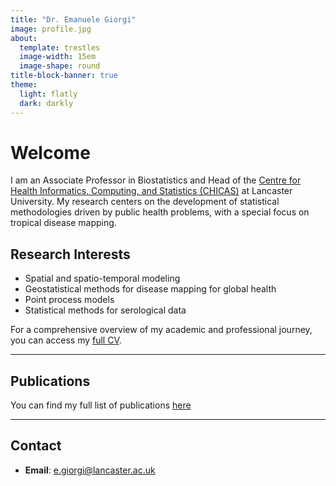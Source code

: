 ```yaml
---
title: "Dr. Emanuele Giorgi"
image: profile.jpg
about:
  template: trestles
  image-width: 15em
  image-shape: round
title-block-banner: true
theme:
  light: flatly
  dark: darkly
---
```


# Welcome

I am an Associate Professor in Biostatistics and Head of the [Centre for Health Informatics, Computing, and Statistics (CHICAS)](https://chicas.lancaster-university.uk/) at Lancaster University. My research centers on the development of statistical methodologies driven by public health problems, with a special focus on tropical disease mapping.

## Research Interests

-   Spatial and spatio-temporal modeling\
-   Geostatistical methods for disease mapping for global health\
-   Point process models
-   Statistical methods for serological data

For a comprehensive overview of my academic and professional journey, you can access my [full CV](CV_EGiorgi.pdf).

------------------------------------------------------------------------

## Publications

You can find my full list of publications [here](https://www.lancaster.ac.uk/dsi/about-us/members/emanuele-giorgi2#publications)

------------------------------------------------------------------------

## Contact

-   **Email**: [e.giorgi\@lancaster.ac.uk](mailto:e.giorgi@lancaster.ac.uk)
